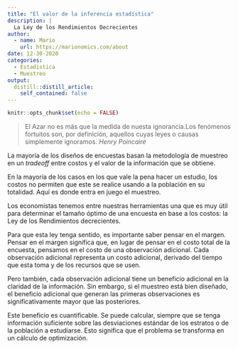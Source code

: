 ```yaml
---
title: "El valor de la inferencia estadística"
description: |
  La Ley de los Rendimientos Decrecientes
author:
  - name: Mario
    url: https://marionomics.com/about
date: 12-30-2020
categories:
  - Estadistica
  - Muestreo
output:
  distill::distill_article:
    self_contained: false
---
```



```r
knitr::opts_chunk$set(echo = FALSE)
```

> El Azar no es más que la medida de nuesta ignorancia.Los fenómenos fortuitos son, por definición, aquellos cuyas leyes o causas simplemente ignoramos.
> _Henry Poincairé_

La mayoría de los diseños de encuestas basan la metodología de muestreo en un _tradeoff_ entre costos y el valor de la información que se obtiene.

En la mayoría de los casos en los que vale la pena hacer un estudio, los costos no permiten que este se realice usando a la población en su totalidad. Aquí es donde entra en juego el muestreo.

Los economistas tenemos entre nuestras herramientas una que es muy útil para determinar el tamaño óptimo de una encuesta en base a los costos: la Ley de los Rendimientos decrecientes.

Para que esta ley tenga sentido, es importante saber pensar en el margen. Pensar en el margen significa que, en lugar de pensar en el costo total de la encuesta, pensamos en el costo de una observación adicional. Cada observación adicional representa un costo adicional, derivado del tiempo que esta toma y de los recursos que se usen. 

Pero también, cada observación adicional tiene un beneficio adicional en la claridad de la información. Sin embargo, si el muestreo está bien diseñado, el beneficio adicional que generan las primeras observaciones es significativamente mayor que las posteriores.

Este beneficio es cuantificable. Se puede calcular, siempre que se tenga información suficiente sobre las desviaciones estándar de los estratos o de la población a estudiarse. Esto significa que el problema se transforma en un cálculo de optimización.